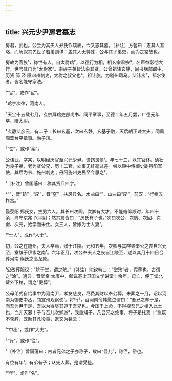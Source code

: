 ```yaml
---
---
---
```

title: 兴元少尹房君墓志
---







房君，武也。公尝为其夫人郑氏作殡表，今又志其墓。〔补注〕方苞曰：志其人甚略，而历叙其先世子若弟则详：盖其人无特殊，公与其子弟交，而为之铭故也。

房故为官族¹，称世有人。自太尉琯²，以德行为相，相玄宗肃宗³，名声益彰彻大行，世号其门为“太尉家”。宗族子弟皆法象其贤。公曾祖讳玄静，尚书膳部郎中，历资 简 泾 隰四州刺史，太尉之叔父也⁴。祖讳肱，为虢州司马。父讳峦⁵，都水使者。皆名能守家法。

¹“官”，或作“宦”。

²琯字次律，河南人。

³天宝十五载七月，玄宗拜琯吏部尚书、同平章事，至德二年五月罢，广德元年卒，赠太尉。

⁴玄静父彦云，有二子：长曰玄基，次曰玄静。玄基子融，天后朝正谏大夫，同凤阁鸾台平章事。融子琯。

⁵“峦”，或作“栾”。

公讳武，字某，以明经历官至兴元少尹。谨饬畏慎¹。年七十三，以其官终。幼壮为良子弟，老为贤父兄，历十二官，处事无纤毫过差。尝以殿中侍御史副丹阳军使，其后为令、施州刺史；丹阳施州吏民至今思之²。

¹〔补注〕曾国藩曰：称其贤只四字。

²“”，音“辀”；“厔”，音“窒”：扶风县名。水曲曰“”，山曲曰“厔”，前汉：“行幸五柞宫。”

娶荥阳 郑氏女，生男六人。其长曰次卿。次卿有大才，不能俯仰顺时，年四十余，尚守京兆 兴平尉；然其友皆曰：“房氏有子也。”次曰次公、次膺、次回、次衡、次元，始学而未仕。女三人，皆嫁为士人妻¹。

¹“士人”，或作“人士”。

初，公之在施州，夫人卒焉，殡于江陵。元和五年，次卿与其群弟奉公之丧自兴元至，堂殡于伊水之南¹。六年正月，次公奉夫人之丧自江陵至，遂以其月十四日合葬河南 缑氏之高龙原。

¹公改葬服议：“殡于堂，谓之殡。”〔补注〕沈钦韩曰：“堂殡”者，假葬也。古谓之“涂”。通典：晋武帝 太康中，郗诜寄止卫国文学讲堂十余年。母亡，便于堂北壁外下棺，谓之“假葬”。

公母弟式自给事中为河南尹，孝友慈良，尽费其财以奉公葬。未葬之一月，诏以河南为御史中丞，领宣州观察使¹。将行²，召河南令韩愈泣谓曰：“吾兄之葬于是，而吾为尹于是，吾以为得尽其道于吾兄也。今压于上命，不得视吾兄之棺入此土也，岂非天邪！子与吾儿次卿游³，我重知子，凡吾兄之终事，将子是托焉！”愈既不获辞，既助其凡役事，退又为铭云：

¹“中丞”，或作“大夫”。

²“行”，或作“往”。

³〔补注〕曾国藩曰：古者兄弟之子亦称子，故曰“吾儿”，称侄，俗也。

有位有年¹，有弟有子；从先人葬，是谓受祉。

¹“年”，或作“名”。